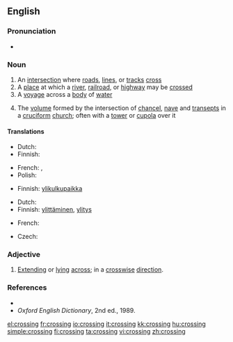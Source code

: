 {{wikipedia|dab=crossing}}
==English==

===Pronunciation===
*{{audio|en-us-crossing.ogg|Audio (US)}}

===Noun===
{{en-noun}}
#An [[intersection]] where [[road]]s, [[line]]s, or [[track]]s [[cross]]
#A [[place]] at which a [[river]], [[railroad]], or [[highway]] may be [[crossed]]
#A [[voyage]] across a [[body]] of [[water]]
#{{architecture}} The [[volume]] formed by the intersection of [[chancel]], [[nave]] and [[transept]]s in a [[cruciform]] [[church]]; often with a [[tower]] or [[cupola]] over it

====Translations====
{{trans-top|intersection where roads, lines, or tracks cross}}
* Dutch: {{t+|nl|kruising|f}}
* Finnish: {{t-|fi|risteys}}
{{trans-mid}}
* French: {{t+|fr|carrefour}}, {{t+|fr|croisement}}
* Polish: {{t+|pl|skrzyżowanie|n}}
{{trans-bottom}}

{{trans-top|place at which a river, railroad, or highway may be crossed}}
* Finnish: [[ylikulkupaikka]]
{{trans-mid}}
{{trans-bottom}}

{{trans-top|voyage across a body of water}}
* Dutch: {{t|nl|oversteek|m}}
* Finnish: [[ylittäminen]], [[ylitys]]
{{trans-mid}}
* French: {{t+|fr|traversée}}
{{trans-bottom}}

{{trans-top|volume formed by the intersection of chancel, nave and transepts in a cruciform church}}
* Czech: {{t-|cs|křížení|n}}
{{trans-mid}}
{{trans-bottom}}

===Adjective===
{{en-adj|-}}
#{{rare}} [[extend|Extending]] or [[lying]] [[across]]; in a [[crosswise]] [[direction]].

===References===
*{{R:Dictionary.com|crossing}}
*''Oxford English Dictionary'', 2nd ed., 1989.

[[el:crossing]]
[[fr:crossing]]
[[io:crossing]]
[[it:crossing]]
[[kk:crossing]]
[[hu:crossing]]
[[simple:crossing]]
[[fi:crossing]]
[[ta:crossing]]
[[vi:crossing]]
[[zh:crossing]]